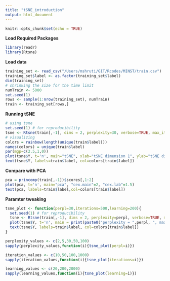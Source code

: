 ```yaml
---
title: "tSNE_introduction"
output: html_document
---
```


```r
knitr::opts_chunk$set(echo = TRUE)
```

**Load Required Packages**
```r
library(readr)
library(Rtsne)
```

**Load data**
```r
training_set <- read_csv("/Users/mshruti/GIT/Rcodes/MINST/train.csv")
training_set$label <- as.factor(training_set$label)
dim(training_set)
# shrinking the size for the time limit
numTrain <- 5000
set.seed(1)
rows <- sample(1:nrow(training_set), numTrain)
train <- training_set[rows,]
```

**Running tSNE**
```r
# using tsne
set.seed(1) # for reproducibility
tsne <- Rtsne(train[,-1], dims = 2, perplexity=30, verbose=TRUE, max_iter = 500)
# visualizing
colors = rainbow(length(unique(train$label)))
names(colors) = unique(train$label)
par(mgp=c(2.5,1,0))
plot(tsne$Y, t='n', main="tSNE", xlab="tSNE dimension 1", ylab="tSNE dimension 2", "cex.main"=2, "cex.lab"=1.5)
text(tsne$Y, labels=train$label, col=colors[train$label])
```

**Compare with PCA**
```r
pca = princomp(train[,-1])$scores[,1:2]
plot(pca, t='n', main="pca", "cex.main"=2, "cex.lab"=1.5)
text(pca, labels=train$label,col=colors[train$label])
```

**Paramter tweaking**
```r
tsne_plot <- function(perpl=30,iterations=500,learning=200){
  set.seed(1) # for reproducibility
  tsne <- Rtsne(train[,-1], dims = 2, perplexity=perpl, verbose=TRUE, max_iter=iterations, eta=learning)
  plot(tsne$Y, t='n', main = print(paste0("perplexity = ",perpl, ", max_iter = ",iterations, ", learning rate = ",learning)), xlab="tSNE dimension 1", ylab="tSNE dimension 2", "cex.main"=1, "cex.lab"=1.5)
  text(tsne$Y, labels=train$label, col=colors[train$label])
}

perplexity_values <- c(2,5,30,50,100)
sapply(perplexity_values,function(i){tsne_plot(perpl=i)})

iteration_values <- c(10,50,100,1000)
sapply(iteration_values,function(i){tsne_plot(iterations=i)})

learning_values <- c(20,200,2000)
sapply(learning_values,function(i){tsne_plot(learning=i)})
```


